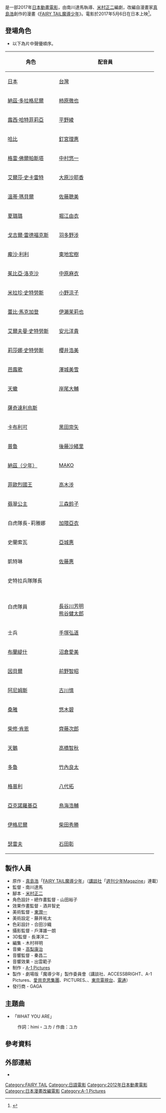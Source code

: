 {{noteTA
|G1=Show
|G2=Movie
}}
{{電影資訊框
| 片名 = 魔導少年劇場版：龍之淚
| 電影原名 = {{lang|ja|劇場版 FAIRY TAIL -DRAGON CRY-}}
| 圖像 = Fairy_Tail_Dragon_Cry_Poster.jpg
| 圖像說明 = 日本電影海報
| 片名表記 = 
| 副標題 = 
| 導演 = 南川達馬
| 監製 =
| 製片 = 
| 編劇 = [[米村正二|米村正二]]
| 劇本 = 
| 故事 = 
| 原著 = {{Based on|[[FAIRY_TAIL魔導少年|FAIRY TAIL魔導少年]]|[[真島浩|真島浩]]}}
| 旁白 = 
| 統籌 = 
| 主演 = {{Plainlist|
* [[柿原徹也|柿原徹也]]
* [[平野綾|平野綾]]
* [[釘宮理惠|釘宮理惠]]
* [[中村悠一|中村悠一]]
* [[大原沙耶香|大原沙耶香]]
* [[佐藤聰美|佐藤聰美]]
* [[堀江由衣|堀江由衣]]
* [[古川慎|古川慎]]
* [[悠木碧|悠木碧]]
* [[齊藤次郎|齊藤次郎]]
* [[高橋智秋|高橋智秋]]
* [[竹內良太|竹內良太]]
* [[八代拓|八代拓]]
}}
| 配樂 = [[高梨康治|高梨康治]]
| 主題曲 = {{link-ja|POLKA DOTS|POLKA DOTS}}<br />「WHAT YOU ARE」
| 片尾曲 = 
| 攝影 = 
| 剪輯 = 木村祥明
| 音效 = 
| 製片商 = [[A-1_Pictures|A-1 Pictures]]
| 片長 = 
| 產地 = {{日本電影}}
| 語言 = [[日語|日語]]
| 上映日期 = {{flagicon|Japan}}2017年5月6日<br>{{flagicon|ROC}}2017年7月7日<br>{{flagicon|HKG}}2017年7月13日
| 發行商 = {{flagicon|Japan}}{{link-ja|GAGA|ギャガ}}<br>{{flagicon|ROC}}{{flagicon|HKG}}[[木棉花國際|木棉花國際]]
| 發行日期 = 
| 公映許可 = 
| 預算 = 
| 票房 = 142萬美元<ref>{{cite web|url=https://www.boxofficemojo.com/title/tt6548966|title=Fairy Tail: Dragon Cry|publisher=[[Box_Office_Mojo|Box Office Mojo]]|accessdate=2020-09-23}}</ref>
| 前集 = 《[[魔導少年劇場版：鳳凰巫女|魔導少年劇場版：鳳凰巫女]]》
| 續集 = 
| 中國大陸片名 = 
| 香港片名 = 
| 臺灣片名 = 
| 官方網站 = 
}}
{{日本作品|魔導少年劇場版：龍之淚|劇場版 FAIRY TAIL -DRAGON CRY-|Fairy Tail: Dragon Cry}}是一部2017年[[日本|日本]][[動畫電影|動畫電影]]，由南川達馬執導、[[米村正二|米村正二]]編劇，改編自漫畫家[[真島浩|真島浩]]創作的漫畫《[[FAIRY_TAIL魔導少年|FAIRY TAIL魔導少年]]》。電影於2017年5月6日在日本上映<ref>{{cite web|url=https://eiga.com/news/20170315/30/|title=「FAIRY TAIL」劇場版最新作が5月6日公開決定　真島ヒロ描き下ろしのビジュアルも完成|publisher=映画.com|date=2017-03-15|accessdate=2020-09-23}}</ref>。

== 登場角色 ==
* 以下為片中聲優順序。
{| class="wikitable" style="text-align:center;"
|-
! rowspan="2" width="150" | 角色
! colspan="3" width="300" | 配音員
|-
! width=100 | {{flagicon|JPN}} [[日本|日本]]
! width=100 | {{flagicon|ROC}} [[台灣|台灣]]
! width=100 | {{flagicon|HKG}} [[香港|香港]]
|-
| [[妖精尾巴_(虛構組織)#主要人物（最強小隊）|納茲·多拉格尼爾]]
| [[柿原徹也|柿原徹也]]
| [[孟慶府|孟慶府]]
| [[陳旭恆|陳旭恆]]
|-
| [[妖精尾巴_(虛構組織)#主要人物（最強小隊）|露西·哈特菲莉亞]]
| [[平野綾|平野綾]]
| [[錢欣郁|錢欣郁]]
| [[鄭佩嘉|鄭佩嘉]]
|-
| [[妖精尾巴_(虛構組織)#主要人物（最強小隊）|哈比]]
| [[釘宮理惠|釘宮理惠]]
| [[傅其慧|傅其慧]]
| [[賴芸芬|賴芸芬]]
|-
| [[妖精尾巴_(虛構組織)#主要人物（最強小隊）|格雷·佛爾帕斯塔]]
| [[中村悠一|中村悠一]]
| [[孫誠|孫誠]]
| [[黎景全|黎景全]]
|-
| [[妖精尾巴_(虛構組織)#主要人物（最強小隊）|艾爾莎·史卡雷特]]
| [[大原沙耶香|大原沙耶香]]
| [[馮嘉德|馮嘉德]]
| [[賴芸芬|賴芸芬]]
|-
| [[妖精尾巴_(虛構組織)#主要人物（最強小隊）|溫蒂·瑪貝爾]]
| [[佐藤聰美|佐藤聰美]]
| [[傅其慧|傅其慧]]
| [[鄭佩嘉|鄭佩嘉]]
|-
| [[妖精尾巴_(虛構組織)#主要人物（最強小隊）|夏璐璐]]
| [[堀江由衣|堀江由衣]]
| [[錢欣郁|錢欣郁]]
| [[賴芸芬|賴芸芬]]
|-
| [[妖精尾巴_(虛構組織)#次要人物|戈吉爾·雷德福克斯]]
| [[羽多野涉|羽多野涉]]
| [[孫誠|孫誠]]
| [[陳振聲_(配音員)|陳振聲]]
|-
| [[妖精尾巴_(虛構組織)#次要人物|龐沙·利利]]
| [[東地宏樹|東地宏樹]]
| [[吳文民|吳文民]]
| [[陳旭恆|陳旭恆]]
|-
| [[妖精尾巴_(虛構組織)#次要人物|茱比亞·洛克沙]]
| [[中原麻衣|中原麻衣]]
| [[傅其慧|傅其慧]]
| [[馬慧琪|馬慧琪]]
|-
| [[妖精尾巴_(虛構組織)#S級魔導士|米拉珍·史特勞斯]]
| [[小野涼子|小野涼子]]
| [[馮嘉德|馮嘉德]]
| [[賴芸芬|賴芸芬]]
|-
| [[妖精尾巴_(虛構組織)#次要人物|蕾比·馬克加登]]
| [[伊瀨茉莉也|伊瀨茉莉也]]
| [[傅其慧|傅其慧]]
| [[鄭佩嘉|鄭佩嘉]]
|-
| [[妖精尾巴_(虛構組織)#次要人物|艾爾夫曼·史特勞斯]]
| [[安元洋貴|安元洋貴]]
| [[黃天佑|黃天佑]]
| [[李建良_(配音員)|李建良]]
|-
| [[妖精尾巴_(虛構組織)#次要人物|莉莎娜·史特勞斯]]
| [[櫻井浩美|櫻井浩美]]
| [[錢欣郁|錢欣郁]]
| [[馬慧琪|馬慧琪]]
|-
| [[FAIRY_TAIL角色列表#黃道十二宮|芭露歌]]
| [[澤城美雪|澤城美雪]]
| [[馮嘉德|馮嘉德]]
| 
|-
| [[FAIRY_TAIL角色列表#黃道十二宮|天蠍]]
| [[岸尾大輔|岸尾大輔]]
| [[孟慶府|孟慶府]]
| 
|-
| [[FAIRY_TAIL角色列表#黃道十二宮|薩奇達利烏斯]]
| {{link-ja|川鍋雅樹}}
| [[黃天佑|黃天佑]]
| 
|-
| [[FAIRY_TAIL角色列表#黃道十二宮|卡布利可]]
| [[黑田崇矢|黑田崇矢]]
| [[孟慶府|孟慶府]]
| 
|-
| [[FAIRY_TAIL角色列表#其他星靈|普魯]]
| [[後藤沙緒里|後藤沙緒里]]
| [[馮嘉德|馮嘉德]]
| 
|-
| [[妖精尾巴_(虛構組織)#主要人物（最強小隊）|納茲（少年）]]
| [[MAKO|MAKO]]
| [[傅其慧|傅其慧]]
| 
|-
| [[FAIRY_TAIL角色列表#菲歐烈王國|菲歐烈國王]]
| [[高木涉|高木涉]]
| [[黃天佑|黃天佑]]
| 
|-
| [[FAIRY_TAIL角色列表#菲歐烈王國|翡翠公主]]
| [[三森鈴子|三森鈴子]]
| [[傅其慧|傅其慧]]
| 
|-
| 白虎隊長-莉雅娜
| [[加隈亞衣|加隈亞衣]]
| [[錢欣郁|錢欣郁]]
| 
|-
| 史蘭索瓦
| [[亞城惠|亞城惠]]
| [[錢欣郁|錢欣郁]]
| 
|-
| 凱特琳
| [[佐藤惠|佐藤惠]]
| [[馮嘉德|馮嘉德]]
| 
|-
| 史特拉兵隊隊長
| {{link-ja|浜添伸也}}
| [[吳文民|吳文民]]
| 
|-
| 白虎隊員
| {{link-ja|山本祥太}}<br />[[長谷川芳明|長谷川芳明]]<br />[[熊谷健太郎|熊谷健太郎]]
| [[孫誠|孫誠]]<br />[[吳文民|吳文民]]<br />[[孟慶府|孟慶府]]
| 
|-
| 士兵
| [[手塚弘道|手塚弘道]]<br />{{link-ja|三瓶雄樹}}
| [[孫誠|孫誠]]<br />[[吳文民|吳文民]]
| 
|-
| [[FAIRY_TAIL角色列表#阿爾巴雷斯帝國|布蘭緹什]]
| [[沼倉愛美|沼倉愛美]]
| [[傅其慧|傅其慧]]
| 
|-
| [[FAIRY_TAIL角色列表#阿爾巴雷斯帝國|因貝爾]]
| [[前野智昭|前野智昭]]
| [[黃天佑|黃天佑]]
| 
|-
| [[FAIRY_TAIL角色列表#第二作「龍之淚」|阿尼姆斯]]
| [[古川慎|古川慎]]
| [[吳文民|吳文民]]
| 
|-
| [[FAIRY_TAIL角色列表#第二作「龍之淚」|桑雅]]
| [[悠木碧|悠木碧]]
| [[馮嘉德|馮嘉德]]
| 
|-
| [[FAIRY_TAIL角色列表#第二作「龍之淚」|柴修·肯恩]]
| [[齊藤次郎|齊藤次郎]]
| [[黃天佑|黃天佑]]
| 
|-
| [[FAIRY_TAIL角色列表#第二作「龍之淚」|天鵝]]
| [[高橋智秋|高橋智秋]]
| [[錢欣郁|錢欣郁]]
| 
|-
| [[FAIRY_TAIL角色列表#第二作「龍之淚」|多魯]]
| [[竹內良太|竹內良太]]
| [[吳文民|吳文民]]
| 
|-
| [[FAIRY_TAIL角色列表#第二作「龍之淚」|格普利]]
| [[八代拓|八代拓]]
| [[黃天佑|黃天佑]]
| 
|-
| [[FAIRY_TAIL角色列表#龍族|亞克諾羅基亞]]
| [[鳥海浩輔|鳥海浩輔]]
| [[吳文民|吳文民]]
| 
|-
| [[FAIRY_TAIL角色列表#龍族|伊格尼爾]]
| [[柴田秀勝|柴田秀勝]]
| [[黃天佑|黃天佑]]
| [[陳旭恆|陳旭恆]]
|-
| [[FAIRY_TAIL角色列表#阿爾巴雷斯帝國|瑟雷夫]]
| [[石田彰|石田彰]]
| [[吳文民|吳文民]]
| [[陳振聲_(配音員)|陳振聲]]
|}

== 製作人員 ==
{{Div col|cols=2}}
* 原作 - [[真島浩|真島浩]]「[[FAIRY_TAIL魔導少年|FAIRY TAIL魔導少年]]」（[[講談社|講談社]]「[[週刊少年Magazine|週刊少年Magazine]]」連載）
* 監督 - 南川達馬
* 腳本 - [[米村正二|米村正二]]
* 角色設計・總作畫監督 - 山田裕子
* 效果作畫監督 - 酒井智史
* 美術監督 - [[東潤一|東潤一]]
* 美術設定 - 藤井祐太
* 色彩設計 - 合田沙織
* 攝影監督 - 戶澤雄一朗
* 3D監督 - 長澤洋二
* 編集 - 木村祥明
* 音樂 - [[高梨康治|高梨康治]]
* 音響監督 - 秦昌二
* 音響效果 - 出雲範子
* 制作 - [[A-1_Pictures|A-1 Pictures]]
* 製作 - 劇場版「魔導少年」製作委員會（講談社、ACCESSBRIGHT、A-1 Pictures、[[愛貝克思集團|愛貝克思集團]]、PICTURES、{{link-ja|GAGA|ギャガ}}、[[東京電視台|東京電視台]]、[[電通|電通]]）
* 發行商 - GAGA
{{Div col end}}

== 主題曲 ==
* {{link-ja|POLKA DOTS|POLKA DOTS}}「WHAT YOU ARE」
: 作詞：himi・ユカ / 作曲：ユカ

== 參考資料 ==
{{Reflist|30em}}

== 外部連結 ==
* {{Official|http://fairytail-movie.com/}}{{ja}}

{{FAIRY TAIL}}
{{A-1 Pictures}}
{{DEFAULTSORT:Fairy Tail the Movie: Phoenix Priestess}}
[[Category:FAIRY_TAIL|Category:FAIRY TAIL]]
[[Category:日語電影|Category:日語電影]]
[[Category:2012年日本動畫電影|Category:2012年日本動畫電影]]
[[Category:日本漫畫改編電影|Category:日本漫畫改編電影]]
[[Category:A-1_Pictures|Category:A-1 Pictures]]